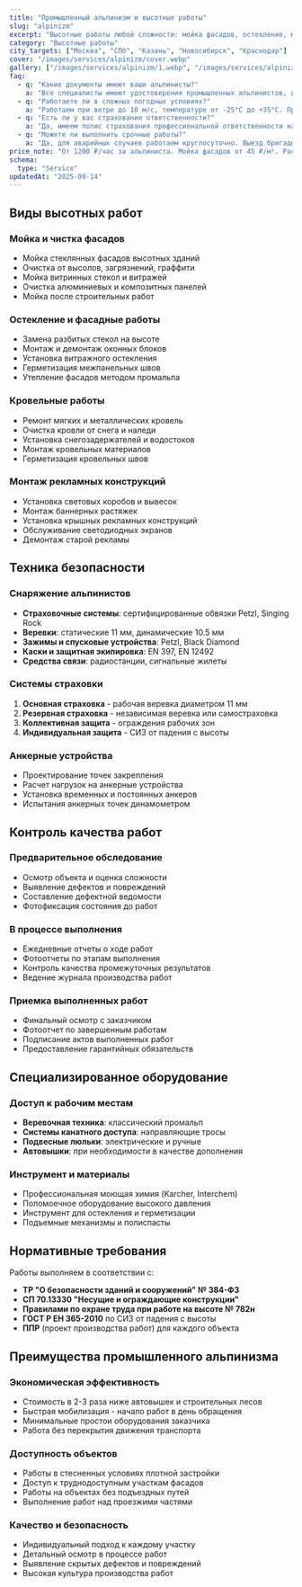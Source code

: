 ```yaml
---
title: "Промышленный альпинизм и высотные работы"
slug: "alpinizm"
excerpt: "Высотные работы любой сложности: мойка фасадов, остекление, монтаж рекламы, ремонт кровли. Опытные альпинисты с допусками СРО."
category: "Высотные работы"
city_targets: ["Москва", "СПб", "Казань", "Новосибирск", "Краснодар"]
cover: "/images/services/alpinizm/cover.webp"
gallery: ["/images/services/alpinizm/1.webp", "/images/services/alpinizm/2.webp", "/images/services/alpinizm/3.webp"]
faq:
  - q: "Какие документы имеют ваши альпинисты?"
    a: "Все специалисты имеют удостоверения промышленных альпинистов, допуски СРО, медицинские справки и регулярно проходят переаттестацию."
  - q: "Работаете ли в сложных погодных условиях?"
    a: "Работаем при ветре до 10 м/с, температуре от -25°C до +35°C. При неблагоприятных условиях работы приостанавливаются до нормализации погоды."
  - q: "Есть ли у вас страхование ответственности?"
    a: "Да, имеем полис страхования профессиональной ответственности на сумму 50 млн рублей и страхование каждого работника."
  - q: "Можете ли выполнить срочные работы?"
    a: "Да, для аварийных случаев работаем круглосуточно. Выезд бригады в течение 2-4 часов в пределах МКАД."
price_note: "От 1200 ₽/час за альпиниста. Мойка фасадов от 45 ₽/м². Расчет индивидуально."
schema:
  type: "Service"
updatedAt: "2025-09-14"
---
```


## Виды высотных работ

### Мойка и чистка фасадов
- Мойка стеклянных фасадов высотных зданий
- Очистка от высолов, загрязнений, граффити  
- Мойка витринных стекол и витражей
- Очистка алюминиевых и композитных панелей
- Мойка после строительных работ

### Остекление и фасадные работы
- Замена разбитых стекол на высоте
- Монтаж и демонтаж оконных блоков
- Установка витражного остекления
- Герметизация межпанельных швов
- Утепление фасадов методом промальпа

### Кровельные работы
- Ремонт мягких и металлических кровель
- Очистка кровли от снега и наледи
- Установка снегозадержателей и водостоков
- Монтаж кровельных материалов
- Герметизация кровельных швов

### Монтаж рекламных конструкций
- Установка световых коробов и вывесок
- Монтаж баннерных растяжек
- Установка крышных рекламных конструкций
- Обслуживание светодиодных экранов
- Демонтаж старой рекламы

## Техника безопасности

### Снаряжение альпинистов
- **Страховочные системы**: сертифицированные обвязки Petzl, Singing Rock
- **Веревки**: статические 11 мм, динамические 10.5 мм  
- **Зажимы и спусковые устройства**: Petzl, Black Diamond
- **Каски и защитная экипировка**: EN 397, EN 12492
- **Средства связи**: радиостанции, сигнальные жилеты

### Системы страховки
1. **Основная страховка** - рабочая веревка диаметром 11 мм
2. **Резервная страховка** - независимая веревка или самостраховка
3. **Коллективная защита** - ограждения рабочих зон
4. **Индивидуальная защита** - СИЗ от падения с высоты

### Анкерные устройства
- Проектирование точек закрепления
- Расчет нагрузок на анкерные устройства  
- Установка временных и постоянных анкеров
- Испытания анкерных точек динамометром

## Контроль качества работ

### Предварительное обследование
- Осмотр объекта и оценка сложности
- Выявление дефектов и повреждений
- Составление дефектной ведомости  
- Фотофиксация состояния до работ

### В процессе выполнения
- Ежедневные отчеты о ходе работ
- Фотоотчеты по этапам выполнения
- Контроль качества промежуточных результатов
- Ведение журнала производства работ

### Приемка выполненных работ  
- Финальный осмотр с заказчиком
- Фотоотчет по завершенным работам
- Подписание актов выполненных работ
- Предоставление гарантийных обязательств

## Специализированное оборудование

### Доступ к рабочим местам
- **Веревочная техника**: классический промальп
- **Системы канатного доступа**: направляющие тросы
- **Подвесные люльки**: электрические и ручные
- **Автовышки**: при необходимости в качестве дополнения

### Инструмент и материалы
- Профессиональная моющая химия (Karcher, Interchem)
- Поломоечное оборудование высокого давления
- Инструмент для остекления и герметизации
- Подъемные механизмы и полиспасты

## Нормативные требования

Работы выполняем в соответствии с:
- **ТР "О безопасности зданий и сооружений" № 384-ФЗ**
- **СП 70.13330 "Несущие и ограждающие конструкции"**  
- **Правилами по охране труда при работе на высоте № 782н**
- **ГОСТ Р ЕН 365-2010** по СИЗ от падения с высоты
- **ППР** (проект производства работ) для каждого объекта

## Преимущества промышленного альпинизма

### Экономическая эффективность
- Стоимость в 2-3 раза ниже автовышек и строительных лесов
- Быстрая мобилизация - начало работ в день обращения  
- Минимальные простои оборудования заказчика
- Работа без перекрытия движения транспорта

### Доступность объектов
- Работы в стесненных условиях плотной застройки
- Доступ к труднодоступным участкам фасадов
- Работы на объектах без подъездных путей  
- Выполнение работ над проезжими частями

### Качество и безопасность
- Индивидуальный подход к каждому участку
- Детальный осмотр в процессе работ
- Выявление скрытых дефектов и повреждений
- Высокая культура производства работ